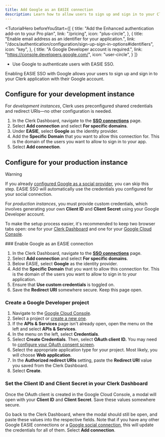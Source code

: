 ```yaml
---
title: Add Google as an EASIE connection
description: Learn how to allow users to sign up and sign in to your Clerk app with their Google account using EASIE SSO.
---
```


<TutorialHero
  beforeYouStart={[
    {
      title: "Add the Enhanced authentication add-on to your Pro plan",
      link: "/pricing",
      icon: "plus-circle",
    },
    {
      title: "Enable email address as an identifier for your application.",
      link: "/docs/authentication/configuration/sign-up-sign-in-options#identifiers",
      icon: "key",
    },
    {
      title: "A Google Developer account is required.",
      link: "https://console.developers.google.com/",
      icon: "user-circle",
    }
  ]}
>
  - Use Google to authenticate users with EASIE SSO.
</TutorialHero>

Enabling EASIE SSO with Google allows your users to sign up and sign in to your Clerk application with their Google account.

## Configure for your development instance

For _development instances_, Clerk uses preconfigured shared credentials and redirect URIs—no other configuration is needed.

1. In the Clerk Dashboard, navigate to the [**SSO connections**](https://dashboard.clerk.com/last-active?path=user-authentication/sso-connections) page.
1. Select **Add connection** and select **For specific domains**.
1. Under **EASIE**, select **Google** as the identity provider.
1. Add the **Specific Domain** that you want to allow this connection for. This is the domain of the users you want to allow to sign in to your app.
1. Select **Add connection**.

## Configure for your production instance

> [!WARNING]
> If you already [configured Google as a social provider](/docs/authentication/social-connections/google), you can skip this step. EASIE SSO will automatically use the credentials you configured for your social connection.

For _production instances_, you must provide custom credentials, which involves generating your own **Client ID** and **Client Secret** using your Google Developer account.

To make the setup process easier, it's recommended to keep two browser tabs open: one for your [Clerk Dashboard](https://dashboard.clerk.com/last-active?path=user-authentication/sso-connections) and one for your [Google Cloud Console](https://console.cloud.google.com/).

<Steps>
  ### Enable Google as an EASIE connection

  1. In the Clerk Dashboard, navigate to the [**SSO connections**](https://dashboard.clerk.com/last-active?path=user-authentication/sso-connections) page.
  1. Select **Add connection** and select **For specific domains**.
  1. Below EASIE, select **Google** as the identity provider.
  1. Add the **Specific Domain** that you want to allow this connection for. This is the domain of the users you want to allow to sign in to your application.
  1. Ensure that **Use custom credentials** is toggled on.
  1. Save the **Redirect URI** somewhere secure. Keep this page open.

  ### Create a Google Developer project

  1. Navigate to the [Google Cloud Console](https://console.cloud.google.com/).
  1. Select a project or [create a new one](https://console.cloud.google.com/projectcreate).
  1. If the **APIs & Services** page isn't already open, open the menu on the left and select **APIs & Services**.
  1. In the menu on the left, select **Credentials**.
  1. Select **Create Credentials**. Then, select **OAuth client ID.** You may need to [configure your OAuth consent screen](https://support.google.com/cloud/answer/6158849?hl=en#userconsent\&zippy=%2Cuser-consent).
  1. Select the appropriate application type for your project. Most likely, you will choose **Web application**.
  1. In the **Authorized redirect URIs** setting, paste the **Redirect URI** value you saved from the Clerk Dashboard.
  1. Select **Create**.

  ### Set the Client ID and Client Secret in your Clerk Dashboard

  Once the OAuth client is created in the Google Cloud Console, a modal will open with your **Client ID** and **Client Secret**. Save these values somewhere secure.

  Go back to the Clerk Dashboard, where the modal should still be open, and paste these values into the respective fields. Note that if you have any other Google EASIE connections or a [Google social connection](docs/authentication/social-connections/google), this will update the credentials for all of them. Select **Add connection**.
</Steps>
